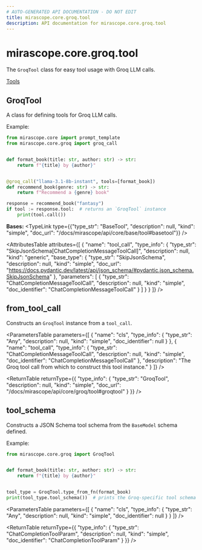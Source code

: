 ```yaml
---
# AUTO-GENERATED API DOCUMENTATION - DO NOT EDIT
title: mirascope.core.groq.tool
description: API documentation for mirascope.core.groq.tool
---
```


# mirascope.core.groq.tool

The `GroqTool` class for easy tool usage with Groq LLM calls.

<Info title="Usage">

[Tools](/docs/mirascope/learn/tools)

</Info>

## <ApiType type="Class" path="core/groq/tool" symbolName="GroqTool" /> GroqTool

A class for defining tools for Groq LLM calls.

Example:

```python
from mirascope.core import prompt_template
from mirascope.core.groq import groq_call


def format_book(title: str, author: str) -> str:
    return f"{title} by {author}"


@groq_call("llama-3.1-8b-instant", tools=[format_book])
def recommend_book(genre: str) -> str:
    return f"Recommend a {genre} book"

response = recommend_book("fantasy")
if tool := response.tool:  # returns an `GroqTool` instance
    print(tool.call())
```

**Bases:** 
<TypeLink type={{"type_str": "BaseTool", "description": null, "kind": "simple", "doc_url": "/docs/mirascope/api/core/base/tool#basetool"}} />

<AttributesTable
  attributes={[
  {
    "name": "tool_call",
    "type_info": {
      "type_str": "SkipJsonSchema[ChatCompletionMessageToolCall]",
      "description": null,
      "kind": "generic",
      "base_type": {
        "type_str": "SkipJsonSchema",
        "description": null,
        "kind": "simple",
        "doc_url": "https://docs.pydantic.dev/latest/api/json_schema/#pydantic.json_schema.SkipJsonSchema"
      },
      "parameters": [
        {
          "type_str": "ChatCompletionMessageToolCall",
          "description": null,
          "kind": "simple",
          "doc_identifier": "ChatCompletionMessageToolCall"
        }
      ]
    }
  }
]}
/>

## <ApiType type="Function" path="core/groq/tool" symbolName="from_tool_call" /> from_tool_call

Constructs an `GroqTool` instance from a `tool_call`.

<ParametersTable
  parameters={[
  {
    "name": "cls",
    "type_info": {
      "type_str": "Any",
      "description": null,
      "kind": "simple",
      "doc_identifier": null
    }
  },
  {
    "name": "tool_call",
    "type_info": {
      "type_str": "ChatCompletionMessageToolCall",
      "description": null,
      "kind": "simple",
      "doc_identifier": "ChatCompletionMessageToolCall"
    },
    "description": "The Groq tool call from which to construct this tool instance."
  }
]}
/>

<ReturnTable
  returnType={{
  "type_info": {
    "type_str": "GroqTool",
    "description": null,
    "kind": "simple",
    "doc_url": "/docs/mirascope/api/core/groq/tool#groqtool"
  }
}}
/>


## <ApiType type="Function" path="core/groq/tool" symbolName="tool_schema" /> tool_schema

Constructs a JSON Schema tool schema from the `BaseModel` schema defined.

Example:
```python
from mirascope.core.groq import GroqTool


def format_book(title: str, author: str) -> str:
    return f"{title} by {author}"


tool_type = GroqTool.type_from_fn(format_book)
print(tool_type.tool_schema())  # prints the Groq-specific tool schema
```

<ParametersTable
  parameters={[
  {
    "name": "cls",
    "type_info": {
      "type_str": "Any",
      "description": null,
      "kind": "simple",
      "doc_identifier": null
    }
  }
]}
/>

<ReturnTable
  returnType={{
  "type_info": {
    "type_str": "ChatCompletionToolParam",
    "description": null,
    "kind": "simple",
    "doc_identifier": "ChatCompletionToolParam"
  }
}}
/>



